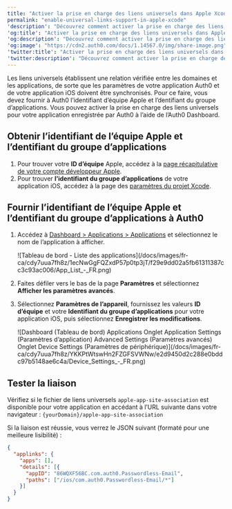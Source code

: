 ```yaml
---
title: "Activer la prise en charge des liens universels dans Apple Xcode"
permalink: "enable-universal-links-support-in-apple-xcode"
'description': "Découvrez comment activer la prise en charge des liens universels pour votre application Auth0 dans Apple Xcode à l’aide de l’Auth0 Dashboard."
'og:title': "Activer la prise en charge des liens universels dans Apple Xcode"
'og:description': "Découvrez comment activer la prise en charge des liens universels pour votre application Auth0 dans Apple Xcode à l’aide de l’Auth0 Dashboard."
'og:image': "https://cdn2.auth0.com/docs/1.14567.0/img/share-image.png"
'twitter:title': "Activer la prise en charge des liens universels dans Apple Xcode"
'twitter:description': "Découvrez comment activer la prise en charge des liens universels pour votre application Auth0 dans Apple Xcode à l’aide de l’Auth0 Dashboard."
---
```


Les liens universels établissent une relation vérifiée entre les domaines et les applications, de sorte que les paramètres de votre application Auth0 et de votre application iOS doivent être synchronisés. Pour ce faire, vous devez fournir à Auth0 l’identifiant d’équipe Apple et l’dentifiant du groupe d’applications. Vous pouvez activer la prise en charge des liens universels pour votre application enregistrée par Auth0 à l’aide de l’<Tooltip href="/docs/docs/fr-ca/glossary?term=auth0-dashboard" tip="Auth0 Dashboard
Principal produit d’Auth0 pour configurer vos services." cta="Voir le glossaire">Auth0 Dashboard</Tooltip>.

## Obtenir l’identifiant de l’équipe Apple et l’dentifiant du groupe d’applications

1. Pour trouver votre **ID d’équipe** Apple, accédez à la [page récapitulative de votre compte développeur Apple](https://developer.apple.com/membercenter/index.action#accountSummary).
2. Pour trouver **l’identifiant du groupe d’applications** de votre application iOS, accédez à la page des [paramètres du projet Xcode](https://developer.apple.com/library/content/documentation/IDEs/Conceptual/AppDistributionGuide/ConfiguringYourApp/ConfiguringYourApp.html).

## Fournir l’identifiant de l’équipe Apple et l’dentifiant du groupe d’applications à Auth0

1. Accédez à [Dashboard > Applications > Applications](https://manage.auth0.com/#/clients) et sélectionnez le nom de l’application à afficher.

   <Frame>![Tableau de bord - Liste des applications](/docs/images/fr-ca/cdy7uua7fh8z/1ecNwGgFQZxdP57p0tp3jT/f29e9dd02a5fb61311387cc3c93ac006/App_List_-_FR.png)</Frame>

2. Faites défiler vers le bas de la page **Paramètres** et sélectionnez **Afficher les paramètres avancés**.
3. Sélectionnez **Paramètres de l’appareil**, fournissez les valeurs **ID d’équipe** et votre **Identifiant du groupe d’applications** pour votre application iOS, puis sélectionnez **Enregistrer les modifications**.

   <Frame>![Dashboard (Tableau de bord) Applications Onglet Application Settings (Paramètres d’application) Advanced Settings (Paramètres avancés) Onglet Device Settings (Paramètres de périphérique)](/docs/images/fr-ca/cdy7uua7fh8z/YKKPtWtswHn2FZGFSVWNw/e2d9450d2c288e0bddc97b5148ae6c4a/Device_Settings_-_FR.png)</Frame>

## Tester la liaison

Vérifiez si le fichier de liens universels `apple-app-site-association` est disponible pour votre application en accédant à l’URL suivante dans votre navigateur : `{yourDomain}/apple-app-site-association`

Si la liaison est réussie, vous verrez le JSON suivant (formaté pour une meilleure lisibilité) :

```json lines
{
  "applinks": {
    "apps": [],
    "details": [{
      "appID": "86WQXF56BC.com.auth0.Passwordless-Email",
      "paths": ["/ios/com.auth0.Passwordless-Email/*"]
    }]
  }
}
```

